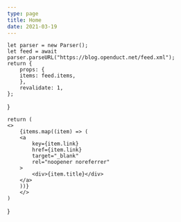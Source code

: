 ```yaml
---
type: page
title: Home
date: 2021-03-19
---
```




    let parser = new Parser();
    let feed = await parser.parseURL("https://blog.openduct.net/feed.xml");
    return {
        props: {
        items: feed.items,
        },
        revalidate: 1,
    };
}


    return (
    <>
        {items.map((item) => (
        <a
            key={item.link}
            href={item.link}
            target="_blank"
            rel="noopener noreferrer"
        >
            <div>{item.title}</div>
        </a>
        ))}
        </>
    )
}
